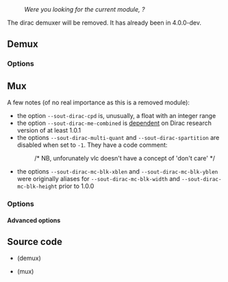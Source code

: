 :''Were you looking for the current module, {{docmod|schroedinger}}?''

The dirac demuxer will be removed. It has already been {{Commitdiff|eb8ab8df4b1483e1cc299d96b5c43b738ee03d25|l=removed}} in 4.0.0-dev.

== Demux ==
{{Module|name=dirac|type=Access demux|first_version=1.0.0|description=[[Dirac]] video demuxer|sc=dirac}}

=== Options ===
{{Option
|name=dirac-dts-offset
|value=integer
|default=0
|description=Value to adjust dts by
}}
{{Clear}}

== Mux ==
{{Module|name=dirac|type=Muxer|first_version=0.8.2|last_version=2.1.6|description=[[Dirac]] video encoder using [https://sourceforge.net/projects/dirac/files/dirac-codec/ dirac-research library]|sc=none}}

A few notes (of no real importance as this is a removed module):
* the option <code>--sout-dirac-cpd</code> is, unusually, a float with an integer range
* the option <code>--sout-dirac-me-combined</code> is [[wikipedia:Conditional compilation|dependent]] on Dirac research version of at least 1.0.1
* the options <code>--sout-dirac-multi-quant</code> and <code>--sout-dirac-spartition</code> are disabled when set to <code>-1</code>. They have a code comment:
*: /* NB, unforunately vlc doesn't have a concept of 'don't care' */
* the options <code>--sout-dirac-mc-blk-xblen</code> and <code>--sout-dirac-mc-blk-yblen</code> were originally aliases for <code>--sout-dirac-mc-blk-width</code> and <code>--sout-dirac-mc-blk-height</code> prior to 1.0.0

=== Options ===
{{Option
|name=sout-dirac-quality
|value=float
|default=5.5
|min=0.
|max=10.
|description=If [[bitrate]]=0, use this value for constant quality
}}
{{Option
|name=sout-dirac-bitrate
|value=integer
|default=-1
|min=-1
|max=<var>INT_MAX</var>
|description=A value > 0 (in kbps) enables constant bitrate mode
}}
{{Option
|name=sout-dirac-lossless
|value=boolean
|default=disabled
|description=[[Lossless]] coding ignores bitrate and quality settings, allowing for perfect reproduction of the original
}}
{{Option
|name=sout-dirac-prefilter
|value=string
|select={none,cwm,rectlp,diaglp}
|default=diaglp
|description=Enable adaptive prefiltering: The options correspond to "none", "Centre Weighted Median", "Rectangular Linear Phase", "Diagonal Linear Phase"
}}
{{Option
|name=sout-dirac-prefilter-strength
|value=integer
|default=1
|min=0
|max=10
|description=Higher value implies more prefiltering
}}
{{Option
|name=sout-dirac-chroma-fmt
|value=string
|select={420,422,444}
|default=420
|description=Picking [[chroma]] format will force a conversion of the video into that format: "[[4:2:0]]", "[[4:2:2]]" or "[[4:4:4]]"
}}
{{Option
|name=sout-dirac-l1-sep
|value=integer
|default=-1
|min=-1
|max=<var>INT_MAX</var>
|description=Distance between ''[[P-frame]]s''
}}
{{Option
|name=sout-dirac-num-l1
|value=integer
|default=-1
|min=-1
|max=<var>INT_MAX</var>
|description=Number of ''P-frames'' per [[GOP]]
}}
{{Option
|name=sout-dirac-coding-mode
|value=string
|select={auto,progressive,field}
|default=auto
|description=Field coding is where interlaced fields are coded seperately as opposed to a pseudo-progressive frame (auto - let encoder decide based upon input (Best), progressive - force coding frame as single picture, field - force coding frame as seperate interlaced fields)
}}
{{Option
|name=sout-dirac-mv-prec
|value=string
|select={1,1/2,1/4,1/8}
|default=1/2
|description=Motion vector precision in pels
}}
{{Option
|name=sout-dirac-mc-blk-width
|value=integer
|default=-1
|min=-1
|max=<var>INT_MAX</var>
|description=Width of motion compensation blocks
}}
{{Option
|name=sout-dirac-mc-blk-height
|value=integer
|default=-1
|min=-1
|max=<var>INT_MAX</var>
|description=Height of motion compensation blocks
}}
{{Option
|name=sout-dirac-mc-blk-overlap
|value=integer
|default=-1
|min=-1
|max=100
|description=Amount (%) that each motion block should be overlapped by its neighbours
}}
{{Option
|name=sout-dirac-me-simple-search
|value=string
|default=""
|description=(Not recommended) Perform a simple (non hierarchical block matching motion vector search with search range of &plusmn;<var>x</var>, &plusmn;<var>y</var>)
}}
{{Option
|name=sout-dirac-me-combined
|value=boolean
|default=enabled
|description=Use chroma as part of the motion estimation process
}}
{{Option
|name=sout-dirac-dwt-intra
|value=integer
|default=-1
|min=-1
|max=6
|description=Intra picture DWT filter
}}
{{Option
|name=sout-dirac-dwt-inter
|value=integer
|default=-1
|min=-1
|max=6
|description=Inter picture DWT filter
}}
{{Option
|name=sout-dirac-dwt-depth
|value=integer
|default=-1
|min=-1
|max=4
|description=Number of DWT iterations (Also known as DWT levels)
}}
{{Option
|name=sout-dirac-noac
|value=boolean
|default=disabled
|description=Disable arithmetic coding&mdash;Use variable length codes instead, useful for very high bitrates
}}

==== Advanced options ====
{{Option
|name=sout-dirac-mc-blk-xblen
|value=integer
|default=-1
|min=-1
|max=<var>INT_MAX</var>
|description=Total horizontal block length including overlaps
}}
{{Option
|name=sout-dirac-mc-blk-yblen
|value=integer
|default=-1
|min=-1
|max=<var>INT_MAX</var>
|description=Total vertical block length including overlaps
}}
{{Option
|name=sout-dirac-multi-quant
|value=integer
|default=-1
|min=-1
|max=1
|description=Enable multiple quantizers per subband (one per codeblock)
}}
{{Option
|name=sout-dirac-spartition
|value=integer
|default=-1
|min=-1
|max=1
|description=Enable spatial partitioning
}}
{{Option
|name=sout-dirac-cpd
|value=float
|default=-1
|min=-1
|max=<var>INT_MAX</var>
|description=cycles per degree
}}

== Source code ==
* {{VLCSourceFile|p=vlc/vlc-3.0.git|modules/demux/dirac.c}} (demux)
* {{VLCSourceFile|p=vlc/vlc-2.1.git|modules/codec/dirac.c}} (mux)

{{Documentation}}